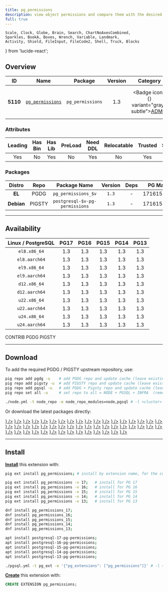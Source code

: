 ```yaml
---
title: pg_permissions
description: view object permissions and compare them with the desired state
full: true
---
```


    Scale, Clock, Globe, Brain, Search, ChartNoAxesCombined,
    Sparkles, BookA, Boxes, Wrench, Variable, Landmark,
    Activity, Shield, FileInput, FileCode2, Shell, Truck, Blocks
} from 'lucide-react';

## Overview

| <TooltipIconButton tooltip="Extension unique identifier" side="top">ID</TooltipIconButton> | <TooltipIconButton tooltip="Extension name" side="top">Name</TooltipIconButton> | <TooltipIconButton tooltip="Package name for installation" side="top">Package</TooltipIconButton> | <TooltipIconButton tooltip="Latest available extension version" side="top">Version</TooltipIconButton> | <TooltipIconButton tooltip="Extension category" side="top">Category</TooltipIconButton> | <TooltipIconButton tooltip="Open source license" side="top">License</TooltipIconButton> | <TooltipIconButton tooltip="Programming language" side="top">Lang</TooltipIconButton> |
|:--------:|:--------:|:----------:|:--------------:|:---------------------------------------:|:------------------------------------------------------:|:----:|
| **5110** | [`pg_permissions`](https://github.com/cybertec-postgresql/pg_permissions) | `pg_permissions` | 1.3 | <Badge icon={<Landmark />} variant="gray-subtle"><a href="/ext/admin" className="no-underline">ADMIN</a></Badge> | <a href="/ext/list/license#bsd-2-clause" className="no-underline"><Badge icon={<Scale />} variant="blue-subtle">BSD 2-Clause</Badge></a> | <a href="/ext/list/lang#sql"><Badge icon={<FileCode2 />} variant="green-subtle">SQL</Badge></a> |

### Attributes

| <TooltipIconButton tooltip="The Primary Leading extension in the Package" side="top">Leading</TooltipIconButton> | <TooltipIconButton tooltip="Contains binary utils" side="top">Has Bin</TooltipIconButton> | <TooltipIconButton tooltip="Contains .so shared library files" side="top">Has Lib</TooltipIconButton> | <TooltipIconButton tooltip="Requires preloading via shared_preload_libraries" side="top">PreLoad</TooltipIconButton> | <TooltipIconButton tooltip="Requires CREATE EXTENSION DDL command" side="top">Need DDL</TooltipIconButton> | <TooltipIconButton tooltip="Can be installed in any schema" side="top">Relocatable</TooltipIconButton> | <TooltipIconButton tooltip="Can be created by non-superuser" side="top">Trusted</TooltipIconButton> | <TooltipIconButton tooltip="Schemas used by this extension" side="top">Schemas</TooltipIconButton> |
|:-------:|:-------:|:-------:|:-------:|:--------:|:-----------:|:-------:|:-------:|
| Yes | No | Yes | No | Yes | No | Yes | - |

### Packages

| <TooltipIconButton tooltip="Linux distribution family, EL or Debian" side="top">Distro</TooltipIconButton> | <TooltipIconButton tooltip="Package repository" side="top">Repo</TooltipIconButton> | <TooltipIconButton tooltip="The RPM/DEB Package Name Pattern (replace $v with real pg major)" side="top">Package Name</TooltipIconButton> | <TooltipIconButton tooltip="Latest package version" side="top">Version</TooltipIconButton> | <TooltipIconButton tooltip="RPM/DEB Package dependencies" side="top">Deps</TooltipIconButton> | <TooltipIconButton tooltip="Available in these PostgreSQL Major Versions" side="top">PG Major</TooltipIconButton> |
|:----------:|:--------:|:------------------------:|:-----------:|:------------:|:------------------:|
|   **EL**   | <Badge variant="blue-subtle"><span className="font-bold">PGDG</span></Badge> | `pg_permissions_$v` | `1.3` | - | <Badge variant="green-subtle">17</Badge><Badge variant="green-subtle">16</Badge><Badge variant="green-subtle">15</Badge><Badge variant="green-subtle">14</Badge><Badge variant="green-subtle">13</Badge> |
| **Debian** | <Badge variant="amber-subtle"><span className="font-bold">PIGSTY</span></Badge> | `postgresql-$v-pg-permissions` | `1.3` | - | <Badge variant="green-subtle">17</Badge><Badge variant="green-subtle">16</Badge><Badge variant="green-subtle">15</Badge><Badge variant="green-subtle">14</Badge><Badge variant="green-subtle">13</Badge> |



------

## Availability

| <TooltipIconButton tooltip="Linux Distro Arch / PostgreSQL Major Version" side="top">Linux / PostgreSQL </TooltipIconButton> | **PG17** | **PG16** | **PG15** | **PG14** | **PG13** |
|:-----:|:-----:|:-----:|:-----:|:-----:|:-----:|
| `el8.x86_64` | <Badge variant="blue-subtle">1.3</Badge> | <Badge variant="blue-subtle">1.3</Badge> | <Badge variant="blue-subtle">1.3</Badge> | <Badge variant="blue-subtle">1.3</Badge> | <Badge variant="blue-subtle">1.3</Badge> |
| `el8.aarch64` | <Badge variant="blue-subtle">1.3</Badge> | <Badge variant="blue-subtle">1.3</Badge> | <Badge variant="blue-subtle">1.3</Badge> | <Badge variant="blue-subtle">1.3</Badge> | <Badge variant="blue-subtle">1.3</Badge> |
| `el9.x86_64` | <Badge variant="blue-subtle">1.3</Badge> | <Badge variant="blue-subtle">1.3</Badge> | <Badge variant="blue-subtle">1.3</Badge> | <Badge variant="blue-subtle">1.3</Badge> | <Badge variant="blue-subtle">1.3</Badge> |
| `el9.aarch64` | <Badge variant="blue-subtle">1.3</Badge> | <Badge variant="blue-subtle">1.3</Badge> | <Badge variant="blue-subtle">1.3</Badge> | <Badge variant="blue-subtle">1.3</Badge> | <Badge variant="blue-subtle">1.3</Badge> |
| `d12.x86_64` | <Badge variant="blue-subtle">1.3</Badge> | <Badge variant="blue-subtle">1.3</Badge> | <Badge variant="blue-subtle">1.3</Badge> | <Badge variant="blue-subtle">1.3</Badge> | <Badge variant="blue-subtle">1.3</Badge> |
| `d12.aarch64` | <Badge variant="blue-subtle">1.3</Badge> | <Badge variant="blue-subtle">1.3</Badge> | <Badge variant="blue-subtle">1.3</Badge> | <Badge variant="blue-subtle">1.3</Badge> | <Badge variant="blue-subtle">1.3</Badge> |
| `u22.x86_64` | <Badge variant="blue-subtle">1.3</Badge> | <Badge variant="blue-subtle">1.3</Badge> | <Badge variant="blue-subtle">1.3</Badge> | <Badge variant="blue-subtle">1.3</Badge> | <Badge variant="blue-subtle">1.3</Badge> |
| `u22.aarch64` | <Badge variant="blue-subtle">1.3</Badge> | <Badge variant="blue-subtle">1.3</Badge> | <Badge variant="blue-subtle">1.3</Badge> | <Badge variant="blue-subtle">1.3</Badge> | <Badge variant="blue-subtle">1.3</Badge> |
| `u24.x86_64` | <Badge variant="blue-subtle">1.3</Badge> | <Badge variant="blue-subtle">1.3</Badge> | <Badge variant="blue-subtle">1.3</Badge> | <Badge variant="blue-subtle">1.3</Badge> | <Badge variant="blue-subtle">1.3</Badge> |
| `u24.aarch64` | <Badge variant="blue-subtle">1.3</Badge> | <Badge variant="blue-subtle">1.3</Badge> | <Badge variant="blue-subtle">1.3</Badge> | <Badge variant="blue-subtle">1.3</Badge> | <Badge variant="blue-subtle">1.3</Badge> |

<Badge variant="green-subtle"><span className="font-black">CONTRIB</span></Badge> <Badge variant="blue-subtle"><span className="font-black">PGDG</span></Badge> <Badge variant="amber-subtle"><span className="font-black">PIGSTY</span></Badge>

------

## Download

To add the required PGDG / PIGSTY upstream repository, use:

```bash tab="pig"
pig repo add pgdg -u    # add PGDG repo and update cache (leave existing repos)
pig repo add pigsty -u  # add PIGSTY repo and update cache (leave existing repos)
pig repo add pgsql -u   # add PGDG + Pigsty repo and update cache (leave existing repos)
pig repo set all -u     # set repo to all = NODE + PGSQL + INFRA  (remove existing repos)
```
```bash tab="pigsty"
./node.yml -t node_repo -e node_repo_modules=node,pgsql # -l <cluster>
```

Or download the latest packages directly:

<Files>
    <Folder name="el8.x86_64">
        <a href="https://download.postgresql.org/pub/repos/yum/17/redhat/rhel-8-x86_64/pg_permissions_17-1.3-2PGDG.rhel8.noarch.rpm"><File name="pg_permissions_17-1.3-2PGDG.rhel8.noarch.rpm" icon={<Package className="text-emerald-500" />} /></a>
        <a href="https://download.postgresql.org/pub/repos/yum/16/redhat/rhel-8-x86_64/pg_permissions_16-1.3-2PGDG.rhel8.noarch.rpm"><File name="pg_permissions_16-1.3-2PGDG.rhel8.noarch.rpm" icon={<Package className="text-emerald-500" />} /></a>
        <a href="https://download.postgresql.org/pub/repos/yum/15/redhat/rhel-8-x86_64/pg_permissions_15-1.3-2PGDG.rhel8.noarch.rpm"><File name="pg_permissions_15-1.3-2PGDG.rhel8.noarch.rpm" icon={<Package className="text-emerald-500" />} /></a>
        <a href="https://download.postgresql.org/pub/repos/yum/14/redhat/rhel-8-x86_64/pg_permissions_14-1.3-2PGDG.rhel8.noarch.rpm"><File name="pg_permissions_14-1.3-2PGDG.rhel8.noarch.rpm" icon={<Package className="text-emerald-500" />} /></a>
        <a href="https://download.postgresql.org/pub/repos/yum/13/redhat/rhel-8-x86_64/pg_permissions_13-1.3-2PGDG.rhel8.noarch.rpm"><File name="pg_permissions_13-1.3-2PGDG.rhel8.noarch.rpm" icon={<Package className="text-emerald-500" />} /></a>
    </Folder>
    <Folder name="el8.aarch64">
        <a href="https://download.postgresql.org/pub/repos/yum/17/redhat/rhel-8-aarch64/pg_permissions_17-1.3-2PGDG.rhel8.noarch.rpm"><File name="pg_permissions_17-1.3-2PGDG.rhel8.noarch.rpm" icon={<Package className="text-orange-500" />} /></a>
        <a href="https://download.postgresql.org/pub/repos/yum/16/redhat/rhel-8-aarch64/pg_permissions_16-1.3-2PGDG.rhel8.noarch.rpm"><File name="pg_permissions_16-1.3-2PGDG.rhel8.noarch.rpm" icon={<Package className="text-orange-500" />} /></a>
        <a href="https://download.postgresql.org/pub/repos/yum/15/redhat/rhel-8-aarch64/pg_permissions_15-1.3-2PGDG.rhel8.noarch.rpm"><File name="pg_permissions_15-1.3-2PGDG.rhel8.noarch.rpm" icon={<Package className="text-orange-500" />} /></a>
        <a href="https://download.postgresql.org/pub/repos/yum/14/redhat/rhel-8-aarch64/pg_permissions_14-1.3-2PGDG.rhel8.noarch.rpm"><File name="pg_permissions_14-1.3-2PGDG.rhel8.noarch.rpm" icon={<Package className="text-orange-500" />} /></a>
        <a href="https://download.postgresql.org/pub/repos/yum/13/redhat/rhel-8-aarch64/pg_permissions_13-1.3-2PGDG.rhel8.noarch.rpm"><File name="pg_permissions_13-1.3-2PGDG.rhel8.noarch.rpm" icon={<Package className="text-orange-500" />} /></a>
    </Folder>
    <Folder name="el9.x86_64">
        <a href="https://download.postgresql.org/pub/repos/yum/17/redhat/rhel-9-x86_64/pg_permissions_17-1.3-2PGDG.rhel9.noarch.rpm"><File name="pg_permissions_17-1.3-2PGDG.rhel9.noarch.rpm" icon={<Package className="text-emerald-500" />} /></a>
        <a href="https://download.postgresql.org/pub/repos/yum/16/redhat/rhel-9-x86_64/pg_permissions_16-1.3-2PGDG.rhel9.noarch.rpm"><File name="pg_permissions_16-1.3-2PGDG.rhel9.noarch.rpm" icon={<Package className="text-emerald-500" />} /></a>
        <a href="https://download.postgresql.org/pub/repos/yum/15/redhat/rhel-9-x86_64/pg_permissions_15-1.3-2PGDG.rhel9.noarch.rpm"><File name="pg_permissions_15-1.3-2PGDG.rhel9.noarch.rpm" icon={<Package className="text-emerald-500" />} /></a>
        <a href="https://download.postgresql.org/pub/repos/yum/14/redhat/rhel-9-x86_64/pg_permissions_14-1.3-2PGDG.rhel9.noarch.rpm"><File name="pg_permissions_14-1.3-2PGDG.rhel9.noarch.rpm" icon={<Package className="text-emerald-500" />} /></a>
        <a href="https://download.postgresql.org/pub/repos/yum/13/redhat/rhel-9-x86_64/pg_permissions_13-1.3-2PGDG.rhel9.noarch.rpm"><File name="pg_permissions_13-1.3-2PGDG.rhel9.noarch.rpm" icon={<Package className="text-emerald-500" />} /></a>
    </Folder>
    <Folder name="el9.aarch64">
        <a href="https://download.postgresql.org/pub/repos/yum/17/redhat/rhel-9-aarch64/pg_permissions_17-1.3-2PGDG.rhel9.noarch.rpm"><File name="pg_permissions_17-1.3-2PGDG.rhel9.noarch.rpm" icon={<Package className="text-orange-500" />} /></a>
        <a href="https://download.postgresql.org/pub/repos/yum/16/redhat/rhel-9-aarch64/pg_permissions_16-1.3-2PGDG.rhel9.noarch.rpm"><File name="pg_permissions_16-1.3-2PGDG.rhel9.noarch.rpm" icon={<Package className="text-orange-500" />} /></a>
        <a href="https://download.postgresql.org/pub/repos/yum/15/redhat/rhel-9-aarch64/pg_permissions_15-1.3-2PGDG.rhel9.noarch.rpm"><File name="pg_permissions_15-1.3-2PGDG.rhel9.noarch.rpm" icon={<Package className="text-orange-500" />} /></a>
        <a href="https://download.postgresql.org/pub/repos/yum/14/redhat/rhel-9-aarch64/pg_permissions_14-1.3-2PGDG.rhel9.noarch.rpm"><File name="pg_permissions_14-1.3-2PGDG.rhel9.noarch.rpm" icon={<Package className="text-orange-500" />} /></a>
        <a href="https://download.postgresql.org/pub/repos/yum/13/redhat/rhel-9-aarch64/pg_permissions_13-1.3-2PGDG.rhel9.noarch.rpm"><File name="pg_permissions_13-1.3-2PGDG.rhel9.noarch.rpm" icon={<Package className="text-orange-500" />} /></a>
    </Folder>
    <Folder name="d12.x86_64">
        <a href="https://apt.postgresql.org/pub/repos/apt/pool/main/p/pg-permissions/postgresql-17-pg-permissions_1.3-3.pgdg120+1_all.deb"><File name="postgresql-17-pg-permissions_1.3-3.pgdg120+1_all.deb" icon={<Box className="text-emerald-500" />} /></a>
        <a href="https://apt.postgresql.org/pub/repos/apt/pool/main/p/pg-permissions/postgresql-16-pg-permissions_1.3-3.pgdg120+1_all.deb"><File name="postgresql-16-pg-permissions_1.3-3.pgdg120+1_all.deb" icon={<Box className="text-emerald-500" />} /></a>
        <a href="https://apt.postgresql.org/pub/repos/apt/pool/main/p/pg-permissions/postgresql-15-pg-permissions_1.3-3.pgdg120+1_all.deb"><File name="postgresql-15-pg-permissions_1.3-3.pgdg120+1_all.deb" icon={<Box className="text-emerald-500" />} /></a>
        <a href="https://apt.postgresql.org/pub/repos/apt/pool/main/p/pg-permissions/postgresql-14-pg-permissions_1.3-3.pgdg120+1_all.deb"><File name="postgresql-14-pg-permissions_1.3-3.pgdg120+1_all.deb" icon={<Box className="text-emerald-500" />} /></a>
        <a href="https://apt.postgresql.org/pub/repos/apt/pool/main/p/pg-permissions/postgresql-13-pg-permissions_1.3-3.pgdg120+1_all.deb"><File name="postgresql-13-pg-permissions_1.3-3.pgdg120+1_all.deb" icon={<Box className="text-emerald-500" />} /></a>
    </Folder>
    <Folder name="d12.aarch64">
        <a href="https://apt.postgresql.org/pub/repos/apt/pool/main/p/pg-permissions/postgresql-17-pg-permissions_1.3-3.pgdg120+1_all.deb"><File name="postgresql-17-pg-permissions_1.3-3.pgdg120+1_all.deb" icon={<Box className="text-orange-500" />} /></a>
        <a href="https://apt.postgresql.org/pub/repos/apt/pool/main/p/pg-permissions/postgresql-16-pg-permissions_1.3-3.pgdg120+1_all.deb"><File name="postgresql-16-pg-permissions_1.3-3.pgdg120+1_all.deb" icon={<Box className="text-orange-500" />} /></a>
        <a href="https://apt.postgresql.org/pub/repos/apt/pool/main/p/pg-permissions/postgresql-15-pg-permissions_1.3-3.pgdg120+1_all.deb"><File name="postgresql-15-pg-permissions_1.3-3.pgdg120+1_all.deb" icon={<Box className="text-orange-500" />} /></a>
        <a href="https://apt.postgresql.org/pub/repos/apt/pool/main/p/pg-permissions/postgresql-14-pg-permissions_1.3-3.pgdg120+1_all.deb"><File name="postgresql-14-pg-permissions_1.3-3.pgdg120+1_all.deb" icon={<Box className="text-orange-500" />} /></a>
        <a href="https://apt.postgresql.org/pub/repos/apt/pool/main/p/pg-permissions/postgresql-13-pg-permissions_1.3-3.pgdg120+1_all.deb"><File name="postgresql-13-pg-permissions_1.3-3.pgdg120+1_all.deb" icon={<Box className="text-orange-500" />} /></a>
    </Folder>
    <Folder name="u22.x86_64">
        <a href="https://apt.postgresql.org/pub/repos/apt/pool/main/p/pg-permissions/postgresql-17-pg-permissions_1.3-3.pgdg22.04+1_all.deb"><File name="postgresql-17-pg-permissions_1.3-3.pgdg22.04+1_all.deb" icon={<Box className="text-emerald-500" />} /></a>
        <a href="https://apt.postgresql.org/pub/repos/apt/pool/main/p/pg-permissions/postgresql-16-pg-permissions_1.3-3.pgdg22.04+1_all.deb"><File name="postgresql-16-pg-permissions_1.3-3.pgdg22.04+1_all.deb" icon={<Box className="text-emerald-500" />} /></a>
        <a href="https://apt.postgresql.org/pub/repos/apt/pool/main/p/pg-permissions/postgresql-15-pg-permissions_1.3-3.pgdg22.04+1_all.deb"><File name="postgresql-15-pg-permissions_1.3-3.pgdg22.04+1_all.deb" icon={<Box className="text-emerald-500" />} /></a>
        <a href="https://apt.postgresql.org/pub/repos/apt/pool/main/p/pg-permissions/postgresql-14-pg-permissions_1.3-3.pgdg22.04+1_all.deb"><File name="postgresql-14-pg-permissions_1.3-3.pgdg22.04+1_all.deb" icon={<Box className="text-emerald-500" />} /></a>
        <a href="https://apt.postgresql.org/pub/repos/apt/pool/main/p/pg-permissions/postgresql-13-pg-permissions_1.3-3.pgdg22.04+1_all.deb"><File name="postgresql-13-pg-permissions_1.3-3.pgdg22.04+1_all.deb" icon={<Box className="text-emerald-500" />} /></a>
    </Folder>
    <Folder name="u22.aarch64">
        <a href="https://apt.postgresql.org/pub/repos/apt/pool/main/p/pg-permissions/postgresql-17-pg-permissions_1.3-3.pgdg22.04+1_all.deb"><File name="postgresql-17-pg-permissions_1.3-3.pgdg22.04+1_all.deb" icon={<Box className="text-orange-500" />} /></a>
        <a href="https://apt.postgresql.org/pub/repos/apt/pool/main/p/pg-permissions/postgresql-16-pg-permissions_1.3-3.pgdg22.04+1_all.deb"><File name="postgresql-16-pg-permissions_1.3-3.pgdg22.04+1_all.deb" icon={<Box className="text-orange-500" />} /></a>
        <a href="https://apt.postgresql.org/pub/repos/apt/pool/main/p/pg-permissions/postgresql-15-pg-permissions_1.3-3.pgdg22.04+1_all.deb"><File name="postgresql-15-pg-permissions_1.3-3.pgdg22.04+1_all.deb" icon={<Box className="text-orange-500" />} /></a>
        <a href="https://apt.postgresql.org/pub/repos/apt/pool/main/p/pg-permissions/postgresql-14-pg-permissions_1.3-3.pgdg22.04+1_all.deb"><File name="postgresql-14-pg-permissions_1.3-3.pgdg22.04+1_all.deb" icon={<Box className="text-orange-500" />} /></a>
        <a href="https://apt.postgresql.org/pub/repos/apt/pool/main/p/pg-permissions/postgresql-13-pg-permissions_1.3-3.pgdg22.04+1_all.deb"><File name="postgresql-13-pg-permissions_1.3-3.pgdg22.04+1_all.deb" icon={<Box className="text-orange-500" />} /></a>
    </Folder>
    <Folder name="u24.x86_64">
        <a href="https://apt.postgresql.org/pub/repos/apt/pool/main/p/pg-permissions/postgresql-17-pg-permissions_1.3-3.pgdg24.04+1_all.deb"><File name="postgresql-17-pg-permissions_1.3-3.pgdg24.04+1_all.deb" icon={<Box className="text-emerald-500" />} /></a>
        <a href="https://apt.postgresql.org/pub/repos/apt/pool/main/p/pg-permissions/postgresql-16-pg-permissions_1.3-3.pgdg24.04+1_all.deb"><File name="postgresql-16-pg-permissions_1.3-3.pgdg24.04+1_all.deb" icon={<Box className="text-emerald-500" />} /></a>
        <a href="https://apt.postgresql.org/pub/repos/apt/pool/main/p/pg-permissions/postgresql-15-pg-permissions_1.3-3.pgdg24.04+1_all.deb"><File name="postgresql-15-pg-permissions_1.3-3.pgdg24.04+1_all.deb" icon={<Box className="text-emerald-500" />} /></a>
        <a href="https://apt.postgresql.org/pub/repos/apt/pool/main/p/pg-permissions/postgresql-14-pg-permissions_1.3-3.pgdg24.04+1_all.deb"><File name="postgresql-14-pg-permissions_1.3-3.pgdg24.04+1_all.deb" icon={<Box className="text-emerald-500" />} /></a>
        <a href="https://apt.postgresql.org/pub/repos/apt/pool/main/p/pg-permissions/postgresql-13-pg-permissions_1.3-3.pgdg24.04+1_all.deb"><File name="postgresql-13-pg-permissions_1.3-3.pgdg24.04+1_all.deb" icon={<Box className="text-emerald-500" />} /></a>
    </Folder>
    <Folder name="u24.aarch64">
        <a href="https://apt.postgresql.org/pub/repos/apt/pool/main/p/pg-permissions/postgresql-17-pg-permissions_1.3-3.pgdg24.04+1_all.deb"><File name="postgresql-17-pg-permissions_1.3-3.pgdg24.04+1_all.deb" icon={<Box className="text-orange-500" />} /></a>
        <a href="https://apt.postgresql.org/pub/repos/apt/pool/main/p/pg-permissions/postgresql-16-pg-permissions_1.3-3.pgdg24.04+1_all.deb"><File name="postgresql-16-pg-permissions_1.3-3.pgdg24.04+1_all.deb" icon={<Box className="text-orange-500" />} /></a>
        <a href="https://apt.postgresql.org/pub/repos/apt/pool/main/p/pg-permissions/postgresql-15-pg-permissions_1.3-3.pgdg24.04+1_all.deb"><File name="postgresql-15-pg-permissions_1.3-3.pgdg24.04+1_all.deb" icon={<Box className="text-orange-500" />} /></a>
        <a href="https://apt.postgresql.org/pub/repos/apt/pool/main/p/pg-permissions/postgresql-14-pg-permissions_1.3-3.pgdg24.04+1_all.deb"><File name="postgresql-14-pg-permissions_1.3-3.pgdg24.04+1_all.deb" icon={<Box className="text-orange-500" />} /></a>
        <a href="https://apt.postgresql.org/pub/repos/apt/pool/main/p/pg-permissions/postgresql-13-pg-permissions_1.3-3.pgdg24.04+1_all.deb"><File name="postgresql-13-pg-permissions_1.3-3.pgdg24.04+1_all.deb" icon={<Box className="text-orange-500" />} /></a>
    </Folder>
</Files>

------

## Install

[**Install**](/docs/pgsql/extension/install) this extension with:

```bash tab="pig"
pig ext install pg_permissions; # install by extension name, for the current active PG version

pig ext install pg_permissions -v 17;   # install for PG 17
pig ext install pg_permissions -v 16;   # install for PG 16
pig ext install pg_permissions -v 15;   # install for PG 15
pig ext install pg_permissions -v 14;   # install for PG 14
pig ext install pg_permissions -v 13;   # install for PG 13
```
```bash tab="yum" 
dnf install pg_permissions_17;
dnf install pg_permissions_16;
dnf install pg_permissions_15;
dnf install pg_permissions_14;
dnf install pg_permissions_13;
```
```bash tab="apt" 
apt install postgresql-17-pg-permissions;
apt install postgresql-16-pg-permissions;
apt install postgresql-15-pg-permissions;
apt install postgresql-14-pg-permissions;
apt install postgresql-13-pg-permissions;
```
```bash tab="ansible"
./pgsql.yml -t pg_ext -e '{"pg_extensions": ["pg_permissions"]}' # -l <cls>
```

[**Create**](/docs/pgsql/extension/create) this extension with:

```sql
CREATE EXTENSION pg_permissions;
```


